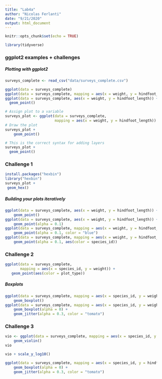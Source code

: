 ```yaml
---
title: "Lab4a"
author: "Nicolas Ferlanti"
date: "9/21/2020"
output: html_document
---
```


```r
knitr::opts_chunk$set(echo = TRUE)
```
```r
library(tidyverse)
```
### ggplot2 examples + challenges
##### Plotting with ggplot2
```r
surveys_complete <- read_csv("data/surveys_complete.csv")
```
```r
ggplot(data = surveys_complete)
ggplot(data = surveys_complete, mapping = aes(x = weight, y = hindfoot_length))
ggplot(data = surveys_complete, aes(x = weight, y = hindfoot_length)) +
  geom_point()
```
```r
# Assign plot to a variable
surveys_plot <- ggplot(data = surveys_complete, 
                       mapping = aes(x = weight, y = hindfoot_length))
# Draw the plot
surveys_plot + 
    geom_point()
```
```r
# This is the correct syntax for adding layers
surveys_plot +
  geom_point()
```

### Challenge 1
```r
install.packages("hexbin")
library("hexbin")
surveys_plot +
 geom_hex()
```
##### Building your plots iteratively
```r
ggplot(data = surveys_complete, aes(x = weight, y = hindfoot_length)) +
    geom_point()
ggplot(data = surveys_complete, aes(x = weight, y = hindfoot_length)) +
    geom_point(alpha = 0.1)
ggplot(data = surveys_complete, mapping = aes(x = weight, y = hindfoot_length)) +
    geom_point(alpha = 0.1, color = "blue")
ggplot(data = surveys_complete, mapping = aes(x = weight, y = hindfoot_length)) +
    geom_point(alpha = 0.1, aes(color = species_id))
```
### Challenge 2
```r
ggplot(data = surveys_complete, 
       mapping = aes(x = species_id, y = weight)) +
   geom_point(aes(color = plot_type))
```
##### Boxplots
```r
ggplot(data = surveys_complete, mapping = aes(x = species_id, y = weight)) +
    geom_boxplot()
ggplot(data = surveys_complete, mapping = aes(x = species_id, y = weight)) +
    geom_boxplot(alpha = 0) +
    geom_jitter(alpha = 0.3, color = "tomato")
```
### Challenge 3
```r
vio <- ggplot(data = surveys_complete, mapping = aes(x = species_id, y = weight)) +
    geom_violin()
vio
```
```r
vio + scale_y_log10()
```
```r
ggplot(data = surveys_complete, mapping = aes(x = species_id, y = hindfoot_length)) +
    geom_boxplot(alpha = 0) +
    geom_jitter(alpha = 0.3, color = "tomato")
```


